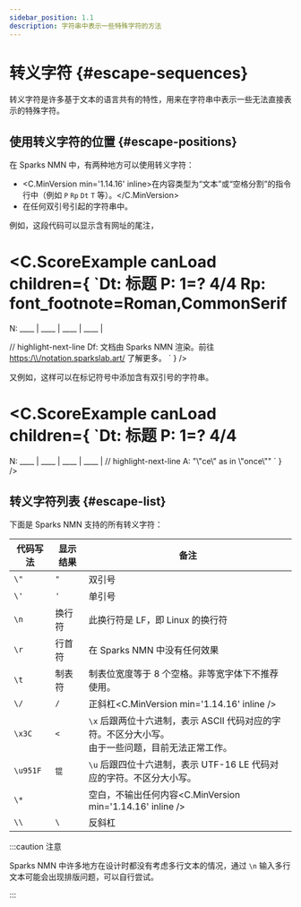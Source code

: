 ```yaml
---
sidebar_position: 1.1
description: 字符串中表示一些特殊字符的方法
---
```


# 转义字符 {#escape-sequences}

转义字符是许多基于文本的语言共有的特性，用来在字符串中表示一些无法直接表示的特殊字符。

## 使用转义字符的位置 {#escape-positions}

在 Sparks NMN 中，有两种地方可以使用转义字符：

- &#xFEFF;<C.MinVersion min='1.14.16' inline>在内容类型为“文本”或“空格分割”的指令行中（例如 `P` `Rp` `Dt` `T` 等）。</C.MinVersion>
- 在任何双引号引起的字符串中。

例如，这段代码可以显示含有网址的尾注，

<C.ScoreExample canLoad children={
`Dt: 标题
P: 1=? 4/4
Rp: font_footnote=Roman,CommonSerif
====
N: ____ | ____ | ____ | ____ |
 
// highlight-next-line
Df: 文档由 Sparks NMN 渲染。前往 <https:/\\/notation.sparkslab.art/> 了解更多。
`
} />

又例如，这样可以在标记符号中添加含有双引号的字符串。

<C.ScoreExample canLoad children={
`Dt: 标题
P: 1=? 4/4
====
N: ____ | ____ | ____ | ____ |
// highlight-next-line
A: "\\"ce\\" as in \\"once\\""
`
} />

## 转义字符列表 {#escape-list}

下面是 Sparks NMN 支持的所有转义字符：

| 代码写法 | 显示结果 | 备注 |
| - | - | - |
| `\"` | `"` | 双引号 |
| `\'` | `'` | 单引号 |
| `\n` | 换行符 | 此换行符是 LF，即 Linux 的换行符 |
| `\r` | 行首符 | 在 Sparks NMN 中没有任何效果 |
| `\t` | 制表符 | 制表位宽度等于 8 个空格。非等宽字体下不推荐使用。 |
| `\/` | `/` | 正斜杠<C.MinVersion min='1.14.16' inline /> |
| `\x3C` | `<` | `\x` 后跟两位十六进制，表示 ASCII 代码对应的字符。不区分大小写。<br />由于一些问题，目前无法正常工作。 |
| `\u951F` | `锟` | `\u` 后跟四位十六进制，表示 UTF-16 LE 代码对应的字符。不区分大小写。 |
| `\*` | | 空白，不输出任何内容<C.MinVersion min='1.14.16' inline /> |
| `\\` | `\` | 反斜杠 |

:::caution 注意

Sparks NMN 中许多地方在设计时都没有考虑多行文本的情况，通过 `\n` 输入多行文本可能会出现排版问题，可以自行尝试。

:::
